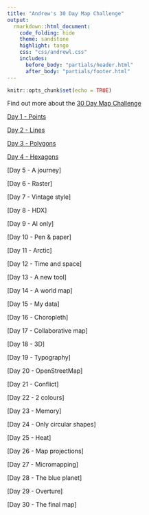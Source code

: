 ```yaml
---
title: "Andrew's 30 Day Map Challenge"
output:
  rmarkdown::html_document:
    code_folding: hide
    theme: sandstone   
    highlight: tango
    css: "css/andrewl.css"
    includes:
      before_body: "partials/header.html"
      after_body: "partials/footer.html"
---
```

```r
knitr::opts_chunk$set(echo = TRUE)
```

Find out more about the [30 Day Map Challenge](https://30daymapchallenge.com/)

[Day 1 - Points](./01-points.html)

[Day 2 - Lines](./02-lines.html)

[Day 3 - Polygons](./03-polygons.html)

[Day 4 - Hexagons](./04-hexagons.html)

[Day 5 - A journey]

[Day 6 - Raster]

[Day 7 - Vintage style]

[Day 8 - HDX]

[Day 9 - AI only]

[Day 10 - Pen & paper]

[Day 11 - Arctic]

[Day 12 - Time and space]

[Day 13 - A new tool]

[Day 14 - A world map]

[Day 15 - My data]

[Day 16 - Choropleth]

[Day 17 - Collaborative map]

[Day 18 - 3D]

[Day 19 - Typography]

[Day 20 - OpenStreetMap]

[Day 21 - Conflict]

[Day 22 - 2 colours]

[Day 23 - Memory]

[Day 24 - Only circular shapes]

[Day 25 - Heat]

[Day 26 - Map projections]

[Day 27 - Micromapping]

[Day 28 - The blue planet]

[Day 29 - Overture]

[Day 30 - The final map]
